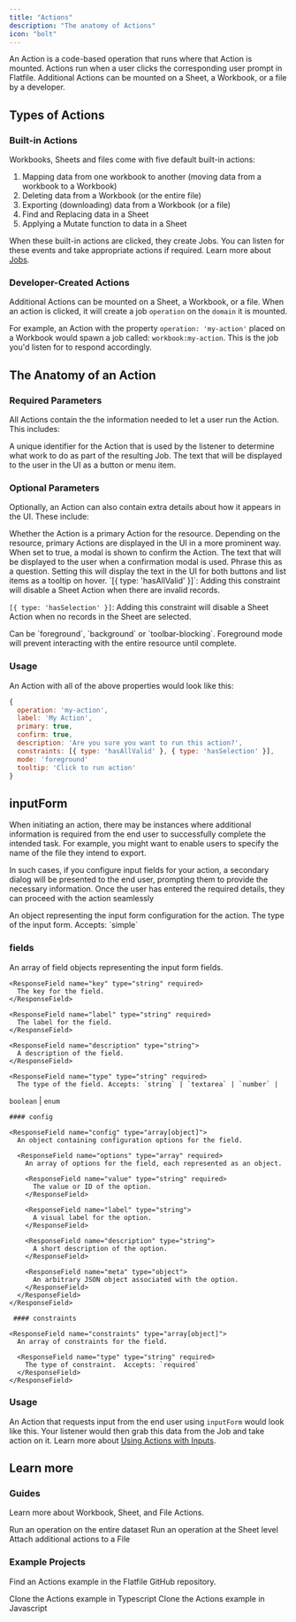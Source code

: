 ```yaml
---
title: "Actions"
description: "The anatomy of Actions"
icon: "bolt"
---
```


An Action is a code-based operation that runs where that Action is mounted. Actions run when a user clicks the corresponding user prompt in Flatfile. Additional Actions can be mounted on a Sheet, a Workbook, or a file by a developer.

## Types of Actions

### Built-in Actions

Workbooks, Sheets and files come with five default built-in actions:

1. Mapping data from one workbook to another (moving data from a workbook to a Workbook)
2. Deleting data from a Workbook (or the entire file)
3. Exporting (downloading) data from a Workbook (or a file)
4. Find and Replacing data in a Sheet
5. Applying a Mutate function to data in a Sheet

When these built-in actions are clicked, they create Jobs. You can listen for these events and take appropriate actions if required. Learn more about [Jobs](../concepts/jobs).

### Developer-Created Actions

Additional Actions can be mounted on a Sheet, a Workbook, or a file. When an action is clicked, it will create a job `operation` on the `domain` it is mounted.

For example, an Action with the property `operation: 'my-action'` placed on a Workbook would spawn a job called: `workbook:my-action`. This is the job you'd listen for to respond accordingly.

## The Anatomy of an Action

### Required Parameters

All Actions contain the the information needed to let a user run the Action. This includes:

<ParamField path="operation" type="string" required>
  A unique identifier for the Action that is used by the listener to determine
  what work to do as part of the resulting Job.
</ParamField>

<ParamField path="label" type="string" required>
  The text that will be displayed to the user in the UI as a button or menu
  item.
</ParamField>

### Optional Parameters

Optionally, an Action can also contain extra details about how it appears in the
UI. These include:

<ParamField path="primary" type="boolean" default="false">
  Whether the Action is a primary Action for the resource. Depending on the
  resource, primary Actions are displayed in the UI in a more prominent way.
</ParamField>

<ParamField path="confirm" type="boolean" default="true">
  When set to true, a modal is shown to confirm the Action.
</ParamField>

<ParamField path="description" type="string">
  The text that will be displayed to the user when a confirmation modal is used.
  Phrase this as a question.
</ParamField>

<ParamField path="tooltip" type="string">
  Setting this will display the text in the UI for both buttons and list items
  as a tooltip on hover.
</ParamField>

<ParamField path="constraints" type="array[{}]">
  `[{ type: 'hasAllValid' }]`: Adding this constraint will disable a Sheet Action when there are invalid
  records.
  
  `[{ type: 'hasSelection' }]`: Adding this constraint will disable a Sheet Action when no records in the Sheet
  are selected.
</ParamField>

<ParamField path="mode" type="string" default="background">
  Can be `foreground`, `background` or `toolbar-blocking`. Foreground mode will
  prevent interacting with the entire resource until complete.
</ParamField>

### Usage

An Action with all of the above properties would look like this:

```js
{
  operation: 'my-action',
  label: 'My Action',
  primary: true,
  confirm: true,
  description: 'Are you sure you want to run this action?',
  constraints: [{ type: 'hasAllValid' }, { type: 'hasSelection' }],
  mode: 'foreground'
  tooltip: 'Click to run action'
}
```

## inputForm

When initiating an action, there may be instances where additional information is required from the end user to successfully complete the intended task. For example, you might want to enable users to specify the name of the file they intend to export.

In such cases, if you configure input fields for your action, a secondary dialog will be presented to the end user, prompting them to provide the necessary information. Once the user has entered the required details, they can proceed with the action seamlessly

<ParamField path="inputForm" type="object">
  An object representing the input form configuration for the action.

<ResponseField name="type" type="string" required>
  The type of the input form. Accepts: `simple`
</ResponseField>

</ParamField>

### fields

  <ResponseField name="fields" type="array[object]">
    An array of field objects representing the input form fields.

    <ResponseField name="key" type="string" required>
      The key for the field.
    </ResponseField>

    <ResponseField name="label" type="string" required>
      The label for the field.
    </ResponseField>

    <ResponseField name="description" type="string">
      A description of the field.
    </ResponseField>

    <ResponseField name="type" type="string" required>
      The type of the field. Accepts: `string` | `textarea` | `number` |

`boolean` | `enum`

</ResponseField>

  </ResponseField>

    #### config

    <ResponseField name="config" type="array[object]">
      An object containing configuration options for the field.

      <ResponseField name="options" type="array" required>
        An array of options for the field, each represented as an object.

        <ResponseField name="value" type="string" required>
          The value or ID of the option.
        </ResponseField>

        <ResponseField name="label" type="string">
          A visual label for the option.
        </ResponseField>

        <ResponseField name="description" type="string">
          A short description of the option.
        </ResponseField>

        <ResponseField name="meta" type="object">
          An arbitrary JSON object associated with the option.
        </ResponseField>
      </ResponseField>
    </ResponseField>

     #### constraints

    <ResponseField name="constraints" type="array[object]">
      An array of constraints for the field.

      <ResponseField name="type" type="string" required>
        The type of constraint.  Accepts: `required`
      </ResponseField>
    </ResponseField>

### Usage

An Action that requests input from the end user using `inputForm` would look like this. Your listener would then grab this data from the Job and take action on it. Learn more about [Using Actions with Inputs](../guides/actions#actions-with-input-forms).

<Snippet file="shared/workbook_submit_pt4.mdx" />

## Learn more

### Guides

Learn more about Workbook, Sheet, and File Actions.

<CardGroup cols={3}>
  <Card title="Workbook" icon="bolt" href="../guides/actions#workbook-mounted">
    Run an operation on the entire dataset
  </Card>
  <Card title="Sheet" icon="bolt" href="../guides/actions#sheet-mounted">
    Run an operation at the Sheet level
  </Card>
  <Card title="File" icon="bolt" href="../guides/actions#file-mounted">
    Attach additional actions to a File
  </Card>
</CardGroup>

### Example Projects

Find an Actions example in the Flatfile GitHub repository.

<CardGroup cols={2}>
  <Card
    title="typescript"
    icon="code-merge"
    href="https://github.com/FlatFilers/flatfile-docs-kitchen-sink/blob/main/typescript/actions"
  >
    Clone the Actions example in Typescript
  </Card>
  <Card
    title="javascript"
    icon="js"
    href="https://github.com/FlatFilers/flatfile-docs-kitchen-sink/blob/main/javascript/actions"
  >
    Clone the Actions example in Javascript
  </Card>
</CardGroup>
